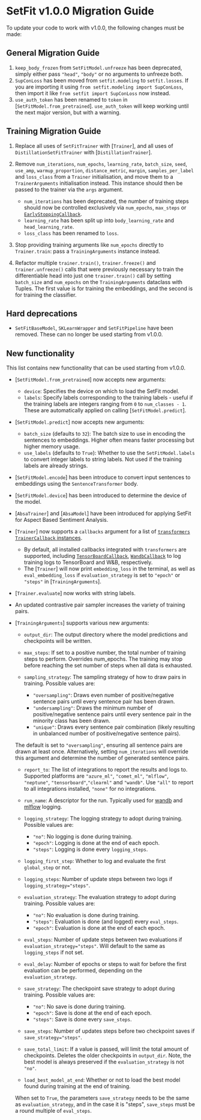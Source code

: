 
# SetFit v1.0.0 Migration Guide

To update your code to work with v1.0.0, the following changes must be made:

## General Migration Guide

1. `keep_body_frozen` from `SetFitModel.unfreeze` has been deprecated, simply either pass `"head"`, `"body"` or no arguments to unfreeze both.
2. `SupConLoss` has been moved from `setfit.modeling` to `setfit.losses`. If you are importing it using `from setfit.modeling import SupConLoss`, then import it like `from setfit import SupConLoss` now instead.
3. `use_auth_token` has been renamed to `token` in [`SetFitModel.from_pretrained`]. `use_auth_token` will keep working until the next major version, but with a warning.

## Training Migration Guide

1. Replace all uses of `SetFitTrainer` with [`Trainer`], and all uses of `DistillationSetFitTrainer` with [`DistillationTrainer`].
2. Remove `num_iterations`, `num_epochs`, `learning_rate`, `batch_size`, `seed`, `use_amp`, `warmup_proportion`, `distance_metric`, `margin`, `samples_per_label` and `loss_class` from a `Trainer` initialisation, and move them to a `TrainerArguments` initialisation instead. This instance should then be passed to the trainer via the `args` argument.

    * `num_iterations` has been deprecated, the number of training steps should now be controlled exclusively via `num_epochs`, `max_steps` or [`EarlyStoppingCallback`](https://huggingface.co/docs/transformers/main_classes/callback#transformers.EarlyStoppingCallback).
    * `learning_rate` has been split up into `body_learning_rate` and `head_learning_rate`.
    * `loss_class` has been renamed to `loss`.

3. Stop providing training arguments like `num_epochs` directly to `Trainer.train`: pass a `TrainingArguments` instance instead.
4. Refactor multiple `trainer.train()`, `trainer.freeze()` and `trainer.unfreeze()` calls that were previously necessary to train the differentiable head into just one `trainer.train()` call by setting `batch_size` and `num_epochs` on the `TrainingArguments` dataclass with Tuples. The first value is for training the embeddings, and the second is for training the classifier. 

## Hard deprecations

* `SetFitBaseModel`, `SKLearnWrapper` and `SetFitPipeline` have been removed. These can no longer be used starting from v1.0.0.

## New functionality

This list contains new functionality that can be used starting from v1.0.0.

* [`SetFitModel.from_pretrained`] now accepts new arguments:
    * `device`: Specifies the device on which to load the SetFit model.
    * `labels`: Specify labels corresponding to the training labels - useful if the training labels are integers ranging from `0` to `num_classes - 1`. These are automatically applied on calling [`SetFitModel.predict`].
* [`SetFitModel.predict`] now accepts new arguments:
    * `batch_size` (defaults to `32`): The batch size to use in encoding the sentences to embeddings. Higher often means faster processing but higher memory usage.
    * `use_labels` (defaults to `True`): Whether to use the `SetFitModel.labels` to convert integer labels to string labels. Not used if the training labels are already strings.
* [`SetFitModel.encode`] has been introduce to convert input sentences to embeddings using the `SentenceTransformer` body.
* [`SetFitModel.device`] has been introduced to determine the device of the model.
* [`AbsaTrainer`] and [`AbsaModel`] have been introduced for applying SetFit for Aspect Based Sentiment Analysis.
* [`Trainer`] now supports a `callbacks` argument for a list of [`transformers` `TrainerCallback` instances](https://huggingface.co/docs/transformers/main/en/main_classes/callback).
    * By default, all installed callbacks integrated with `transformers` are supported, including [`TensorBoardCallback`](https://huggingface.co/docs/transformers/main/en/main_classes/callback#transformers.integrations.TensorBoardCallback), [`WandbCallback`](https://huggingface.co/docs/transformers/main/en/main_classes/callback#transformers.integrations.WandbCallback) to log training logs to TensorBoard and W&B, respectively.
    * The [`Trainer`] will now print `embedding_loss` in the terminal, as well as `eval_embedding_loss` if `evaluation_strategy` is set to `"epoch"` or `"steps"` in [`TrainingArguments`].
* [`Trainer.evaluate`] now works with string labels.
* An updated contrastive pair sampler increases the variety of training pairs.
* [`TrainingArguments`] supports various new arguments:
    * `output_dir`: The output directory where the model predictions and checkpoints will be written.
    * `max_steps`: If set to a positive number, the total number of training steps to perform. Overrides num_epochs. The training may stop before reaching the set number of steps when all data is exhausted.
    * `sampling_strategy`: The sampling strategy of how to draw pairs in training. Possible values are:

        * `"oversampling"`: Draws even number of positive/negative sentence pairs until every sentence pair has been drawn.
        * `"undersampling"`: Draws the minimum number of positive/negative sentence pairs until every sentence pair in the minority class has been drawn.
        * `"unique"`: Draws every sentence pair combination (likely resulting in unbalanced number of positive/negative sentence pairs).

    The default is set to `"oversampling"`, ensuring all sentence pairs are drawn at least once. Alternatively, setting `num_iterations` will override this argument and determine the number of generated sentence pairs.
    * `report_to`: The list of integrations to report the results and logs to. Supported platforms are `"azure_ml"`, `"comet_ml"`, `"mlflow"`, `"neptune"`, `"tensorboard"`,`"clearml"` and `"wandb"`. Use `"all"` to report to all integrations installed, `"none"` for no integrations.
    * `run_name`: A descriptor for the run. Typically used for [wandb](https://wandb.ai/) and [mlflow](https://www.mlflow.org/) logging.
    * `logging_strategy`: The logging strategy to adopt during training. Possible values are:

        - `"no"`: No logging is done during training.
        - `"epoch"`: Logging is done at the end of each epoch.
        - `"steps"`: Logging is done every `logging_steps`.

    * `logging_first_step`: Whether to log and evaluate the first `global_step` or not.
    * `logging_steps`: Number of update steps between two logs if `logging_strategy="steps"`.
    * `evaluation_strategy`: The evaluation strategy to adopt during training. Possible values are:

        - `"no"`: No evaluation is done during training.
        - `"steps"`: Evaluation is done (and logged) every `eval_steps`.
        - `"epoch"`: Evaluation is done at the end of each epoch.

    * `eval_steps`: Number of update steps between two evaluations if `evaluation_strategy="steps"`. Will default to the same as `logging_steps` if not set.
    * `eval_delay`: Number of epochs or steps to wait for before the first evaluation can be performed, depending on the `evaluation_strategy`.
    * `save_strategy`: The checkpoint save strategy to adopt during training. Possible values are:

        - `"no"`: No save is done during training.
        - `"epoch"`: Save is done at the end of each epoch.
        - `"steps"`: Save is done every `save_steps`.

    * `save_steps`: Number of updates steps before two checkpoint saves if `save_strategy="steps"`.
    * `save_total_limit`: If a value is passed, will limit the total amount of checkpoints. Deletes the older checkpoints in `output_dir`. Note, the best model is always preserved if the `evaluation_strategy` is not `"no"`.
    * `load_best_model_at_end`: Whether or not to load the best model found during training at the end of training.

    <Tip>

    When set to `True`, the parameters `save_strategy` needs to be the same as `evaluation_strategy`, and in
    the case it is "steps", `save_steps` must be a round multiple of `eval_steps`.

    </Tip>